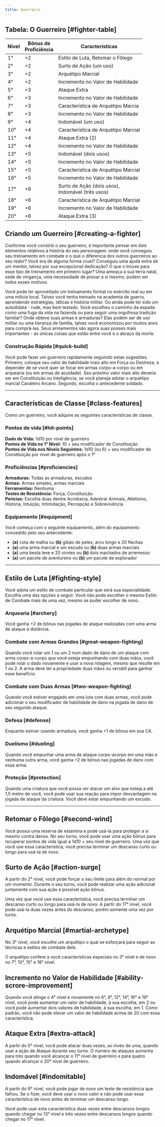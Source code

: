 ```yaml
---
title: Guerreiro
---
```


## Tabela: O Guerreiro [#fighter-table]

| Nível | Bônus de <br /> Proficiência | Características                                         |
| ----- | ---------------------------- | ------------------------------------------------------- |
| 1°    | +2                           | Estilo de Luta, Retomar o Fôlego                        |
| 2°    | +2                           | Surto de Ação (um uso)                                  |
| 3°    | +2                           | Arquétipo Marcial                                       |
| 4°    | +2                           | Incremento no Valor de Habilidade                       |
| 5°    | +3                           | Ataque Extra                                            |
| 6°    | +3                           | Incremento no Valor de Habilidade                       |
| 7°    | +3                           | Característica de Arquétipo Marcia                      |
| 8°    | +3                           | Incremento no Valor de Habilidade                       |
| 9°    | +4                           | Indomável (um uso)                                      |
| 10°   | +4                           | Característica de Arquétipo Marcial                     |
| 11°   | +4                           | Ataque Extra (2)                                        |
| 12°   | +4                           | Incremento no Valor de Habilidade                       |
| 13°   | +5                           | Indomável (dois usos)                                   |
| 14°   | +5                           | Incremento no Valor de Habilidade                       |
| 15°   | +5                           | Característica de Arquétipo Marcial                     |
| 16°   | +5                           | Incremento no Valor de Habilidade                       |
| 17°   | +6                           | Surto de Ação (dois usos), <br /> Indomável (três usos) |
| 18°   | +6                           | Característica de Arquétipo Marcial                     |
| 19°   | +6                           | Incremento no Valor de Habilidade                       |
| 20°   | +6                           | Ataque Extra (3)                                        |

## Criando um Guerreiro [#creating-a-fighter]

Conforme você constrói o seu guerreiro, é importante pensar em dois elementos relativos à história do seu personagem: onde você conseguiu seu treinamento em combate e o que o diferencia dos outros guerreiros ao seu redor? Você era de alguma forma cruel? Conseguiu uma ajuda extra de um mentor, talvez por sua excepcional dedicação? O que o trouxe para esse tipo de treinamento em primeiro lugar? Uma ameaça à sua terra natal, sede de vingança, uma necessidade de provar a si mesmo, podem ser todos esses motivos.

Você pode ter aproveitado um treinamento formal no exército real ou em uma milícia local. Talvez você tenha treinado na academia de guerra, aprendendo estratégias, táticas e história militar. Ou ainda pode ter sido um autodidata - rude, mas bem testado. Você escolheu o caminho da espada como uma fuga da vida na fazenda ou para seguir uma orgulhosa tradição familiar? Onde obteve suas armas e armaduras? Elas podem ser de uso militar ou uma herança de família, talvez você economizou por muitos anos para comprá-las. Seus armamentos são agora suas posses mais importantes - as únicas coisas que estão entre você e o abraço da morte.

### Construção Rápida [#quick-build]

Você pode fazer um guerreiro rapidamente seguindo estas sugestões. Primeiro, coloque seu valor de habilidade mais alto em Força ou Destreza, a depender de se você quer se focar em armas corpo-a-corpo ou em arquearia (ou em armas de acuidade). Seu próximo valor mais alto deveria ser em Constituição ou Inteligência, se você planeja adotar o arquétipo marcial Cavaleiro Arcano. Segundo, escolha o antecedente soldado.

---

## Características de Classe [#class-features]

Como um guerreiro, você adquire as seguintes características de classe.

### Pontos de vida [#hit-points]

**Dado de Vida:** 1d10 por nível de guerreiro  
**Pontos de Vida no 1° Nível:** 10 + seu modificador de Constituição  
**Pontos de Vida nos Níveis Seguintes:** 1d10 (ou 6) + seu modificador de Constituição por nível de guerreiro após o 1°

### Proficiências [#proficiencies]

**Armaduras:** Todas as armaduras, escudos  
**Armas:** Armas simples, armas marciais  
**Ferramentas:** Nenhuma  
**Testes de Resistência:** Força, Constituição  
**Perícias:** Escolha duas dentre Acrobacia, Adestrar Animais, Atletismo, História, Intuição, Intimidação, Percepção e Sobrevivência

### Equipamento [#equipment]

Você começa com o seguinte equipamento, além do equipamento concedido pelo seu antecedente:

- **(a)** cota de malha ou **(b)** gibão de peles, arco longo e 20 flechas
- **(a)** uma arma marcial e um escudo ou **(b)** duas armas marciais
- **(a)** uma besta leve e 20 virotes ou **(b)** dois machados de arremesso
- **(a)** um pacote de aventureiro ou **(b)** um pacote de explorador

---

## Estilo de Luta [#fighting-style]

Você adota um estilo de combate particular que será sua especialidade. Escolha uma das opções a seguir. Você não pode escolher o mesmo Estilo de Combate mais de uma vez, mesmo se puder escolher de novo.

### Arquearia [#archery]

Você ganha +2 de bônus nas jogadas de ataque realizadas com uma arma de ataque à distância.

### Combate com Armas Grandes [#great-weapon-fighting]

Quando você rolar um 1 ou um 2 num dado de dano de um ataque com arma corpo-a-corpo que você esteja empunhando com duas mãos, você pode rolar o dado novamente e usar a nova rolagem, mesmo que resulte em 1 ou 2. A arma deve ter a propriedade duas mãos ou versátil para ganhar esse benefício.

### Combate com Duas Armas [#two-weapon-fighting]

Quando você estiver engajado em uma luta com duas armas, você pode adicionar o seu modificador de habilidade de dano na jogada de dano de seu segundo ataque.

### Defesa [#defense]

Enquanto estiver usando armadura, você ganha +1 de bônus em sua CA.

### Duelismo [#dueling]

Quando você empunhar uma arma de ataque corpo-acorpo em uma mão e nenhuma outra arma, você ganha +2 de bônus nas jogadas de dano com essa arma.

### Proteção [#protection]

Quando uma criatura que você possa ver atacar um alvo que esteja a até 1,5 metro de você, você pode usar sua reação para impor desvantagem na jogada de ataque da criatura. Você deve estar empunhando um escudo.

---

## Retomar o Fôlego [#second-wind]

Você possui uma reserva de estamina e pode usá-la para proteger a si mesmo contra danos. No seu turno, você pode usar uma ação bônus para recuperar pontos de vida igual a 1d10 + seu nível de guerreiro. Uma vez que você use essa característica, você precisa terminar um descanso curto ou longo para usá-la de novo.

## Surto de Ação [#action-surge]

A partir do 2° nível, você pode forçar o seu limite para além do normal por um momento. Durante o seu turno, você pode realizar uma ação adicional juntamente com sua ação e possível ação bônus.

Uma vez que você use essa característica, você precisa terminar um descanso curto ou longo para usá-la de novo. A partir do 17° nível, você pode usá-la duas vezes antes do descanso, porém somente uma vez por turno.

## Arquétipo Marcial [#martial-archetype]

No 3° nível, você escolhe um arquétipo o qual se esforçará para seguir as técnicas e estilos de combate dele.

<Cards>
  <Card
    title="Campeão"
    href="/kompendium/dnd5/classes/fighter/champion"
    target="_blank"
  ></Card>
  <Card
    title="Cavaleiro Arcano"
    href="/kompendium/dnd5/classes/fighter/eldritch-knight"
    target="_blank"
  ></Card>
  <Card
    title="Mestre de Batalha"
    href="/kompendium/dnd5/classes/fighter/battle-master"
    target="_blank"
  ></Card>
</Cards>

O arquétipo confere a você características especiais no 3° nível e de novo no 7°, 10°, 15° e 18° nível.

## Incremento no Valor de Habilidade [#ability-scrore-improvement]

Quando você atinge o 4° nível e novamente no 6°, 8°, 12°, 14°, 16° e 19° nível, você pode aumentar um valor de habilidade, à sua escolha, em 2 ou você pode aumentar dois valores de habilidade, à sua escolha, em 1. Como padrão, você não pode elevar um valor de habilidade acima de 20 com essa característica.

## Ataque Extra [#extra-attack]

A partir do 5° nível, você pode atacar duas vezes, ao invés de uma, quando usar a ação de Ataque durante seu turno. O número de ataques aumenta para três quando você alcançar o 11° nível de guerreiro e para quatro quando alcançar o 20° nível de guerreiro.

## Indomável [#indomitable]

A partir do 9° nível, você pode jogar de novo um teste de resistência que falhou. Se o fizer, você deve usar o novo valor e não pode usar essa característica de novo antes de terminar um descanso longo.

Você pode usar esta característica duas vezes entre descansos longos quando chegar no 13° nível e três vezes entre descansos longos quando chegar no 17° nível.
